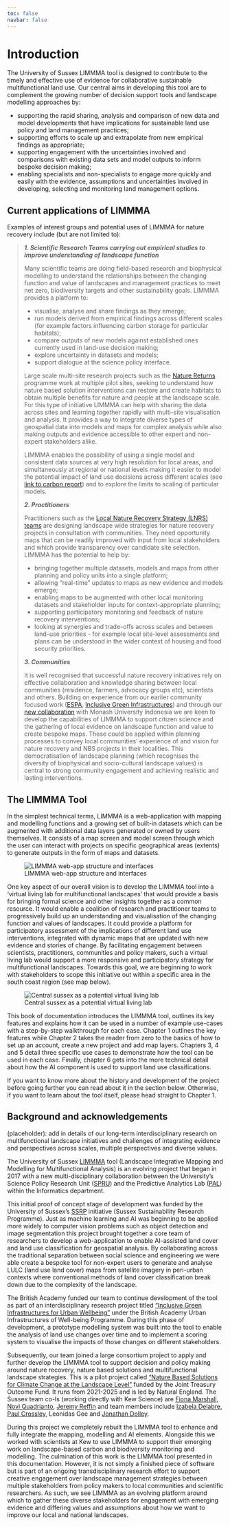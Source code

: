 ```yaml
---
toc: false
navbar: false
---
```


# Introduction {.unnumbered}

The University of Sussex LIMMMA tool is designed to contribute to the timely and effective use of evidence for collaborative sustainable multifunctional land use. Our central aims in developing this tool are to complement the growing number of decision support tools and landscape modelling approaches by:

- supporting the rapid sharing, analysis and comparison of new data and model developments that have implications for sustainable land use  policy and land management practices;
- supporting efforts to scale up and extrapolate from new empirical findings as appropriate;
- supporting engagement with the uncertainties involved and comparisons with existing data sets and model outputs to inform bespoke decision making;
- enabling specialists and non-specialists to engage more quickly and easily with the evidence, assumptions and uncertainties involved in developing, selecting and monitoring land management options.

## Current applications of LIMMMA {.unnumbered}

Examples of interest groups and potential uses of LIMMMA for nature recovery include (but are not limited to):

> ***1. Scientific Research Teams carrying out empirical studies to improve understanding of landscape function***
>
> Many scientific teams are doing field-based research and biophysical modelling to understand the relationships between the changing function and value of landscapes and management practices to meet net zero, biodiversity targets and other sustainability goals. LIMMMA provides a platform to:
>
> - visualise, analyse and share findings as they emerge;
> - run models derived from empirical findings across different scales (for example factors influencing carbon storage for particular habitats);
> - compare outputs of new models against established ones currently used in land-use decision making;
> - explore uncertainty in datasets and models;
> - support dialogue at the science policy interface.
>
> Large scale multi-site research projects such as the [Nature Returns](https://publications.naturalengland.org.uk/publication/5924090708492288) programme work at multiple pilot sites, seeking to understand how nature based solution interventions can restore and create habitats to obtain multiple benefits for nature and people at the landscape scale. For this type of initiative LIMMMA can help with sharing the data across sites and learning together rapidly with multi-site visualisation and analysis. It provides a way to integrate diverse types of geospatial data into models and maps for complex analysis while also making outputs and evidence accessible to other expert and non-expert stakeholders alike. 
>
> LIMMMA enables the possibility of using a single model and consistent data sources at very high resolution for local areas, and simultaneously at regional or national levels making it easier to model the potential impact of land use decisions across different scales (see [link to carbon report]()) and to explore the limits to scaling of particular models.
>
> ***2. Practitioners***
>
> Practitioners such as the [Local Nature Recovery Strategy (LNRS) teams](https://www.sussexnaturerecovery.org.uk) are designing landscape wide strategies for nature recovery projects in consultation with communities. They need opportunity maps that can be readily improved with input from local stakeholders and which provide transparency over candidate site selection. LIMMMA has the potential to help by:
>
> - bringing together multiple datasets, models and maps from other planning and policy units into a single platform;
> - allowing "real-time" updates to maps as new evidence and models emerge; 
> - enabling maps to be augmented with other local monitoring datasets and stakeholder inputs for context-appropriate planning;
> - supporting participatory monitoring and feedback of nature recovery interventions;
> - looking at synergies and trade-offs across scales and between land-use priorities - for example local site-level assessments and plans can be understood in the wider context of housing and food security priorities.
>
> ***3. Communities***
>
> It is well recognised that successful nature recovery initiatives rely on effective collaboration and knowledge sharing between local communities (residence, farmers, advocacy groups etc), scientists and others. Building on experience from our earlier community focused work ([ESPA](https://www.espa.ac.uk/projects/ne-l001292-1), [Inclusive Green Infrastructures](https://agri-food-transformations.netlify.app/)) and through our [new collaboration](https://www.gcbc.org.uk/project/exploring-sustainable-land-use-pathways-for-ecosystems-food-security-and-poverty-alleviation-opportunities-for-indonesias-food-estate-programme/) with Monash University Indonesia we are keen to develop the capabilities of LIMMMA to support citizen science and the gathering of local evidence on landscape function and value to create bespoke maps. These could be applied within planning processes to convey local communities' experience of and vision for nature recovery and NBS projects in their localities. This democratisation of landscape planning (which recognises the diversity of biophysical and socio-cultural landscape values) is central to strong community engagement and achieving realistic and lasting interventions.

## The LIMMMA Tool

In the simplest technical terms, LIMMMA is a web-application with mapping and modelling functions and a growing set of built-in datasets which can be augmented with additional data layers generated or owned by users themselves. It consists of a map screen and model screen through which the user can interact with projects on specific geographical areas (extents) to generate outputs in the form of maps and datasets.

![LIMMMA web-app structure and interfaces](images/project-extent-map-model-output.png)

One key aspect of our overall vision is to develop the LIMMMA tool into a 'virtual living lab for multifunctional landscapes' that would provide a basis for bringing formal science and other insights together as a common resource. It would enable a coalition of research and practitioner teams to progressively build up an understanding and visualisation of the changing function and values of landscapes. It could provide a platform for participatory assessment of the implications of different land use interventions, integrated with dynamic maps that are updated with new evidence and stories of change. By facilitating engagement between scientists, practitioners, communities and policy makers, such a virtual living lab would support a more responsive and participatory strategy for multifunctional landscapes. Towards this goal, we are beginning to work with stakeholders to scope this initiative out within a specific area in the south coast region (see map below).

![Central sussex as a potential virtual living lab](images/index-intro/central-sussex.png)

This book of documentation introduces the LIMMMA tool, outlines its key features and explains how it can be used in a number of example use-cases with a step-by-step walkthrough for each case.
Chapter 1 outlines the key features while Chapter 2 takes the reader from zero to the basics of how to set up an account, create a new project and add map layers.
Chapters 3, 4 and 5 detail three specific use cases to demonstrate how the tool can be used in each case.
Finally, chapter 6 gets into the more technical detail about how the AI component is used to support land use classifications.

If you want to know more about the history and development of the project before going further you can read about it in the section below. Otherwise, if you want to learn about the tool itself, please head straight to Chapter 1.

## Background and acknowledgements {.unnumbered}

(placeholder): add in details of our long-term interdisciplinary research on multifunctional landscape initiatives and challenges of integrating evidence and perspectives across scales, multiple perspectives and diverse values.

The University of Sussex [LIMMMA](https://landscapes.wearepal.ai/) tool (Landscape Integrative Mapping and Modelling for Multifunctional Analysis) is an evolving project that began in 2017 with a new multi-disciplinary collaboration between the University's Science Policy Research Unit ([SPRU](https://www.sussex.ac.uk/business-school/people-and-departments/spru)) and the Predictive Analytics Lab ([PAL](https://wearepal.ai)) within the Informatics department.

This initial proof of concept stage of development was funded by the University of Sussex's [SSRP](https://www.sussex.ac.uk/research/centres/sussex-sustainability-research-programme/) initiative (Sussex Sustainability Research Programme). Just as machine learning and AI was beginning to be applied more widely to computer vision problems such as object detection and image segmentation this project brought together a core team of researchers to develop a web-application to enable AI-assisted land cover and land use classification for geospatial analysis.
By collaborating across the traditional separation between social science and engineering we were able create a bespoke tool for non-expert users to generate and analyse LULC (land use land cover) maps from satellite imagery in peri-urban contexts where conventional methods of land cover classification break down due to the complexity of the landscape.

The British Academy funded our team to continue development of the tool as part of an interdisciplinary research project titled [“Inclusive Green Infrastructures for Urban Wellbeing”](https://agri-food-transformations.netlify.app/) under the British Academy Urban Infrastructures of Well-being Programme.
During this phase of development, a prototype modelling system was built into the tool to enable the analysis of land use changes over time and to implement a scoring system to visualise the impacts of those changes on different stakeholders.

Subsequently, our team joined a large consortium project to apply and further develop the LIMMMA tool to support decision and policy making around nature recovery, nature based solutions and multifunctional landscape strategies. This is a pilot project called ["Nature Based Solutions for Climate Change at the Landscape Level"](https://naturalengland.blog.gov.uk/2021/07/23/nature-based-solutions-for-climate-change-at-the-landscape-scale-a-new-12-5m-pilot-programme/) funded by the Joint Treasury Outcome Fund. It runs from 2021-2025 and is led by Natural England. The Sussex team co-Is (working directly with Kew Science) are [Fiona Marshall](https://profiles.sussex.ac.uk/p174494-fiona-marshall), [Novi Quadrianto](https://profiles.sussex.ac.uk/p335583-novi-quadrianto), [Jeremy Reffin](https://profiles.sussex.ac.uk/p78802-jeremy-reffin) and team members include [Izabela Delabre](https://www.bbk.ac.uk/our-staff/profile/9301964/izabela-delabre), [Paul Crossley](https://profiles.sussex.ac.uk/p592943-paul-crossley), Leonidas Gee and [Jonathan Dolley](https://profiles.sussex.ac.uk/p133363-jonathan-dolley).

During this project we completely rebuilt the LIMMMA tool to enhance and fully integrate the mapping, modelling and AI elements. Alongside this we worked with scientists at Kew to use LIMMMA to support their emerging work on landscape-based carbon and biodiversity monitoring and modelling. The culmination of this work is the LIMMMA tool presented in this documentation. However, it is not simply a finished piece of software but is part of an ongoing transdisciplinary research effort to support creative engagement over landscape management strategies between multiple stakeholders from policy makers to local communities and scientific researchers. As such, we see LIMMMA as an evolving platform around which to gather these diverse stakeholders for engagement with emerging evidence and differing values and assumptions about how we want to improve our local and national landscapes.